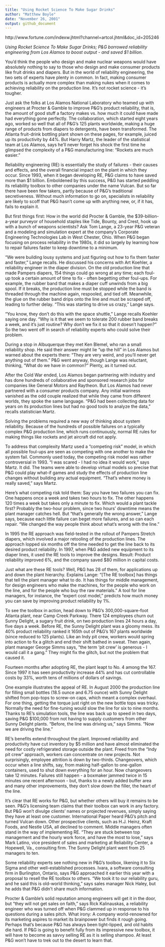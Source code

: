 ```yaml
---
title: "Using Rocket Science To Make Sugar Drinks"
author: "Matthew Boyle"
date: "November 26, 2001"
output: github_document
---
```


http://www.fortune.com/indexw.jhtml?channel=artcol.jhtml&doc_id=205246

*Using Rocket Science To Make Sugar Drinks; P&G borrowed reliability engineering from Los Alamos to boost output - and saved $1 billion.*

You'd think the people who design and make nuclear weapons would have absolutely nothing to say to those who design and make consumer products like fruit drinks and diapers. But in the world of reliability engineering, the two sets of experts have plenty in common. In fact, making consumer products is actually more complex than making nukes when it comes to achieving reliability on the production line. It's not rocket science - it's tougher. 

Just ask the folks at Los Alamos National Laboratory who teamed up with engineers at Procter & Gamble to improve P&G's product reliability, that is, the amount of good stuff a factory makes vs. how much it could have made had everything gone perfectly. The collaboration, which started eight years ago, worked so well that all of P&G's 125 plants worldwide, making a huge range of products from diapers to detergents, have been transformed. The Atlanta fruit-drink bottling plant shown on these pages, for example, juiced up its productivity by 44%. But Harry Martz, the leader of the statistical team at Los Alamos, says he'll never forget his shock the first time he glimpsed the complexity of a P&G manufacturing line: "Rockets are much easier." 

Reliability engineering (RE) is essentially the study of failures - their causes and effects, and the overall financial impact on the plant in which they occur. Since 1993, when it began developing RE, P&G claims to have saved more than $1 billion. Emboldened by this success, P&G has started peddling its reliability toolbox to other companies under the name Vulcan. But so far there have been few takers, partly because of P&G's traditional secretiveness. Without much information to go on, specialists in reliability are likely to scoff that P&G hasn't come up with anything new, or, if it has, fails to explain it. 

But first things first: How in the world did Procter & Gamble, the $39-billion-a-year purveyor of household staples like Tide, Bounty, and Crest, hook up with a bunch of weapons scientists? Ask Tom Lange, a 23-year P&G veteran and a modeling and simulation expert at the company's Corporate Engineering Technologies Lab in West Chester, Ohio. When P&G began focusing on process reliability in the 1980s, it did so largely by learning how to repair failures faster to keep downtime to a minimum. 

"We were building lousy systems and just figuring out how to fix them faster and faster," Lange recalls. He discussed his concerns with Art Koehler, a reliability engineer in the diaper division. On the old production line that made Pampers diapers, 154 things could go wrong at any time; each foul-up took a certain amount of time to fix - often begetting other foul-ups. For example, the rubber band that makes a diaper cuff unwinds from a big spool. If it breaks, the production line must be stopped while the band is threaded through the machine again, respooled, and tied off. Meanwhile, the glue on the rubber band drips onto the line and must be scraped off, leading to further delay. "This was starting to drive us crazy," Lange says. 

"You know, they don't do this with the space shuttle," Lange recalls Koehler saying one day. "Why is it that we seem to tolerate 200 rubber band breaks a week, and it's just routine? Why don't we fix it so that it doesn't happen?" So the two went off in search of reliability experts who could solve their problem. 

During a stop in Albuquerque they met Ken Blemel, who ran a small reliability shop. He said their answer might lie "up the hill" in Los Alamos but warned about the experts there: "They are very weird, and you'll never get anything out of them." P&G went anyway, though Lange was reluctant, thinking, "What do we have in common?" Plenty, as it turned out. 

After the Cold War ended, Los Alamos began partnering with industry and has done hundreds of collaborative and sponsored research jobs for companies like General Motors and Raytheon. But Los Alamos had never partnered with a consumer products company. 
Any initial wariness vanished as the odd couple realized that while they came from different worlds, they spoke the same language. "P&G had been collecting data for years on its production lines but had no good tools to analyze the data," recalls statistician Martz. 

Solving the problems required a new way of thinking about system reliability. Because of the hundreds of possible failures on a typically complex P&G production line, which runs continuously, normal RE rules for making things like rockets and jet aircraft did not apply. 

To address that complexity Martz used a "competing risk" model, in which all possible foul-ups are seen as competing with one another to make the system fail. Commonly used today, the competing risk model was rather controversial in 1993. "I was scared - I had no idea it would work," says Martz. It did. The teams were able to develop virtual models so precise that P&G could play what-if games and study the effects of production line changes without building any actual equipment. "That's where money is really saved," says Martz. 

Here's what competing risk told them: Say you have two failures you can fix. One happens once a week and takes two hours to fix. The other happens 120 times a week but takes only a minute to fix. Which would a plant tackle first? Probably the two-hour problem, since two hours' downtime means the plant manager catches hell. But "that's generally the wrong answer," Lange says, because each little failure can beget more failures, and so can each repair. "We changed the way people think about what's wrong with the line." 

In 1995 the RE approach was field-tested in the rollout of Pampers Stretch diapers, which involved a major retooling of the production lines. The approach lopped six months off the time needed to get the line back to its desired product reliability. In 1997, when P&G added new equipment to its diaper lines, it used the RE tools to improve the designs. Result: Product reliability improved 6%, and the company saved $80 million in capital costs. 

Just what are these RE tools? Well, P&G has 28 of them, for applications up and down the plant hierarchy. Explains Lange: "[The RE toolbox] has things that tell the plant manager what to do. It has things for middle management, for design engineers who make the machines, for the people who work on the line, and for the people who buy the raw materials." A tool for line managers, for instance, the "expert cost model," predicts how much money you can save by improving product reliability by 1%. 

To see the toolbox in action, head down to P&G's 300,000-square-foot Atlanta plant, near Camp Creek Parkway. There 124 employees churn out Sunny Delight, a sugary fruit drink, on two production lines 24 hours a day, five days a week. Before RE, the Sunny Delight plant was a gloomy mess. Its 40% product reliability ranked it 165th out of P&G's 167 plants worldwide (since reduced to 125 plants). Like an Indy pit crew, workers would spring into action to fix a glitch and end their shift bathed in sweat. Then again, plant manager George Simms says, "the term 'pit crew' is generous - I would call it a gang." They might fix the glitch, but not the problem that caused it. 

Fourteen months after adopting RE, the plant leapt to No. 4 among the 167. Since 1997 it has seen productivity increase 44% and has cut controllable costs by 33%, worth tens of millions of dollars of savings. 

One example illustrates the appeal of RE. In August 2000 the production line for filling small bottles (18.5 ounce and 6.75 ounce) with Sunny Delight shifted from pop-tops to screw-on caps, which meant a complex overhaul. For one thing, getting the torque just right on the new bottle tops was tricky. Normally the need for fine-tuning would slow the line for six to nine months. Thanks to RE's simulation tools, the line was back up to speed in two days, saving P&G $100,000 from not having to supply customers from other Sunny Delight plants. "Before, the line was driving us," says Simms. "Now we are driving the line." 

RE's benefits extend throughout the plant. Improved reliability and productivity have cut inventory by $5 million and have almost eliminated the need for costly refrigerated storage outside the plant. Freed from the "Indy pit crew" approach, workers can concentrate on new projects. Not surprisingly, employee attrition is down by two-thirds. Changeovers, which occur when a line shifts, say, from making half-gallon to one-gallon containers, used to shut down everything for an hour. Now changeovers take 12 minutes. Failures still happen - a boxmaker jammed twice in 15 minutes one recent afternoon - but, thanks to a newly added buffer area and many other improvements, they don't slow down the filler, the heart of the line. 

It's clear that RE works for P&G, but whether others will buy it remains to be seen. P&G's licensing team claims that their toolbox can work in any factory. But P&G won't divulge clients' names or projected revenues, simply saying they have at least one customer. International Paper heard P&G's pitch and turned Vulcan down. Other prospective clients, such as H.J. Heinz, Kraft Foods, and Nestle USA, all declined to comment. 
Middle managers often stand in the way of implementing RE. "They are stuck between top management and the hourly work force, and have the most to lose," says Mark Latino, vice president of sales and marketing at Reliability Center, a Hopewell, Va., consulting firm. The Sunny Delight plant went from 25 managers to ten. 

Some reliability experts see nothing new in P&G's toolbox, likening it to Six Sigma and other well-established processes. Ivara, a software consulting firm in Burlington, Ontario, says P&G approached it earlier this year with a proposal to resell the RE toolbox to others. "We took it to our reliability guru, and he said this is old-world thinking," says sales manager Nick Haley, but he adds that P&G didn't share much information. 

Procter & Gamble's solid reputation among engineers will get it in the door, but "they will not get sales on faith," says Rick Kalinauskas, a reliability engineer who was turned off when P&G clammed up in response to his questions during a sales pitch. What irony: A company world-renowned for its marketing aspires to market its brainpower but finds it rough going. Perhaps that's because P&G has always been tight-lipped, and old habits die hard. If P&G is going to benefit fully from its impressive new toolbox, it will have to become as savvy selling RE as it is selling shampoo. At least P&G won't have to trek out to the desert to learn that. 

